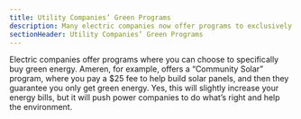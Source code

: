 ```yaml
---
title: Utility Companies’ Green Programs
description: Many electric companies now offer programs to exclusively buy solar
sectionHeader: Utility Companies’ Green Programs
---
```


Electric companies offer programs where you can choose to specifically buy green energy.
Ameren, for example, offers a “Community Solar” program,
where you pay a $25 fee to help build solar panels,
and then they guarantee you only get green energy.
Yes, this will slightly increase your energy bills,
but it will push power companies to do what’s right and help the environment.
